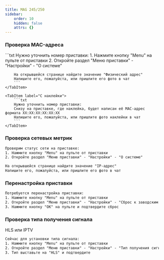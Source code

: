 ```yaml
---
title: MAG 245/250
sidebar:
    order: 10
    hidden: false
    attrs: {}
---
```



### Проверка MAC-адреса

<Tabs>
    <TabItem label="Через настройки">
        ```txt
        Нужно уточнить номер приставки:
        1. Нажмите кнопку "Menu" на пульте от приставки
        2. Откройте раздел "Меню приставки" - "Настройки" - "О системе"

        На открывшейся странице найдите значение "Физический адрес"
        Напишите его, пожалуйста, или пришлите его фото в чат
        ```
    </TabItem>

    <TabItem label="С наклейки">
        ```txt
        Нужно уточнить номер приставки:
        Снизу на приставке, где наклейка, будет написан её MAC-адрес формата XX:XX:XX:XX:XX:XX
        Напишите его, пожалуйста, или пришлите фото наклейки в чат
        ```
    </TabItem>
</Tabs>

### Проверка сетевых метрик

```txt
Проверим статус сети на приставке:
1. Нажмите кнопку "Menu" на пульте от приставки
2. Откройте раздел "Меню приставки" - "Настройки" - "О системе"

На открывшейся странице найдите значение "IP-адрес"
Напишите его, пожалуйста, или пришлите его фото в чат
```

### Перенастройка приставки

```txt
Потребуется перенастройка приставки:
1. Нажмите кнопку "Menu" на пульте от приставки
2. Откройте раздел "Меню приставки" - "Настройки" - "Сброс к заводским установкам"
3. Нажмите кнопку "ОК" на пульте и подтвердите сброс
```

### Проверка типа получения сигнала

HLS или IPTV

```txt
Сейчас для установки типа сигнала:
1. Нажмите кнопку "Menu" на пульте от приставки
2. Откройте раздел "Меню приставки" - "Настройки" - "Тип получения сигнала"
3. Тип выставьте на "HLS" и подтвердите
```
